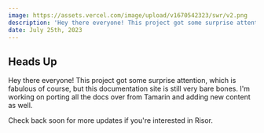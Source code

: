 ```yaml
---
image: https://assets.vercel.com/image/upload/v1670542323/swr/v2.png
description: 'Hey there everyone! This project got some surprise attention ...'
date: July 25th, 2023
---
```


## Heads Up

Hey there everyone! This project got some surprise attention, which is fabulous
of course, but this documentation site is still very bare bones. I'm working on
porting all the docs over from Tamarin and adding new content as well.

Check back soon for more updates if you're interested in Risor.
